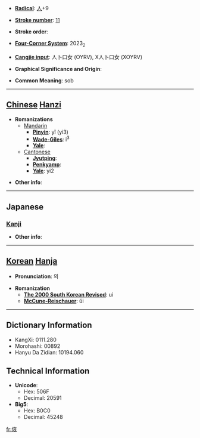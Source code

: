 * '''[[Wiktionary:Chinese radical index| Radical]]''': [[Wiktionary:Chinese radical index 人|人]]+9

* '''[[Wiktionary:Chinese total strokes index|Stroke number]]''': [[Wiktionary:Chinese total strokes index 11|11]]

* '''Stroke order''': 

* '''[[Wiktionary:Chinese four corner index|Four-Corner System]]''': 2023<sub>2</sub>

* '''[[Wiktionary:Chinese Cangjie index|Cangjie input]]''': 人卜口女 (OYRV), X人卜口女 (XOYRV)

* '''Graphical Significance and Origin''': 

* '''Common Meaning''': sob

----

== [[Chinese]] [[Hanzi]] ==

* '''Romanizations'''
** [[Mandarin]]
*** '''[[Pinyin]]''': yǐ (yi3)
*** '''[[Wade-Giles]]''': i<sup>3</sup>
*** '''[[Yale]]''': 
**[[Cantonese]]
***'''[[Jyutping]]''':
***'''[[Penkyamp]]''': 
***'''[[Yale]]''': yi2

* '''Other info''': 

----

==Japanese==
===[[Kanji]]===
{{kanji|on readings=[[い]] (i), [[え]] (e)
|kun readings=[[なげく]] (nageku)
}}

* '''Other info''':  

----

== [[Korean]] [[Hanja]] ==

* '''Pronunciation''': 의

* '''Romanization'''
** '''[[The 2000 South Korean Revised Romanization|The 2000 South Korean Revised]]''': ui
** '''[[McCune-Reischauer]]''': ŭi

----

== Dictionary Information ==

* KangXi: 0111.280
* Morohashi: 00892
* Hanyu Da Zidian: 10194.060

== Technical Information ==

* '''Unicode''':
** Hex: 506F
** Decimal: 20591
* '''Big5''':
** Hex: B0C0
** Decimal: 45248

[[fr:偯]]